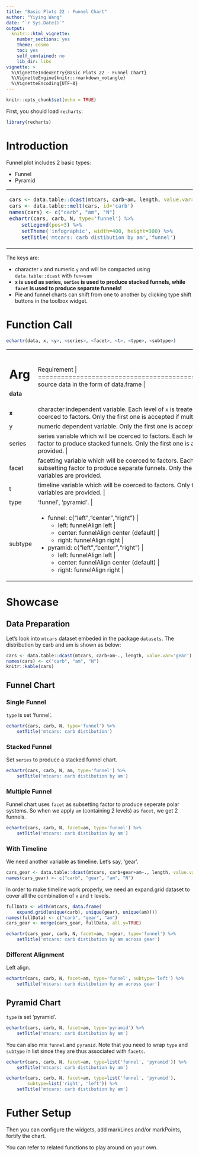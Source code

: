 ---
title: "Basic Plots 22 - Funnel Chart"
author: "Yiying Wang"
date: "`r Sys.Date()`"
output: 
  knitr:::html_vignette:
    number_sections: yes
    theme: cosmo
    toc: yes
    self_contained: no
    lib_dir: libs
vignette: >
  %\VignetteIndexEntry{Basic Plots 22 - Funnel Chart}
  %\VignetteEngine{knitr::rmarkdown_notangle}
  %\VignetteEncoding{UTF-8}
---

```{r setup, include=FALSE}
knitr::opts_chunk$set(echo = TRUE)
```

First, you should load `recharts`:
```{r}
library(recharts)
```

# Introduction

Funnel plot includes 2 basic types:

- Funnel
- Pyramid

<table id='intro'>
<tr><td>
```{r,echo=FALSE}
cars <- data.table::dcast(mtcars, carb~am, length, value.var='gear')
cars <- data.table::melt(cars, id='carb')
names(cars) <- c("carb", "am", "N")
echartr(cars, carb, N, type='funnel') %>% 
    setLegend(pos=3) %>%
    setTheme('infographic', width=400, height=300) %>%
    setTitle('mtcars: carb distibution by am','funnel')
```
</td>
<td>
```{r,echo=FALSE}
echartr(cars, carb, N, type='pyramid') %>% 
    setLegend(pos=3) %>%
    setTheme('roma', width=400, height=300) %>%
    setTitle('mtcars: carb distibution by am','pyramid')
```
</td></tr>
</table>

The keys are:

- character `x` and numeric `y` and will be compacted using `data.table::dcast` with `fun=sum`
- **`x` is used as series, `series` is used to produce stacked funnels, while `facet` is used to produce separate funnels!**
- Pie and funnel charts can shift from one to another by clicking type shift buttons in the toolbox widget.

# Function Call

```r
echartr(data, x, <y>, <series>, <facet>, <t>, <type>, <subtype>)
```

+--------+--------------------------------------------------------------------+
| Arg    |  Requirement                                                       |
+========+====================================================================+
|**data**| source data in the form of data.frame                            |
+--------+--------------------------------------------------------------------+
| **x**  | character independent variable. Each level of `x` is treated as a data series. Other type will be coerced to factors. Only the first one is accepted if multiple variables are provided. |
+--------+--------------------------------------------------------------------+
| y      | numeric dependent variable. Only the first one is accepted if multiple variables are provided. |
+--------+--------------------------------------------------------------------+
| series | series variable which will be coerced to factors. Each level of `series` is treated as a subsetting factor to produce stacked funnels. Only the first one is accepted if multiple variables are provided. |
+--------+--------------------------------------------------------------------+
| facet  | facetting variable which will be coerced to factors. Each level of `facet` is treated as a subsetting factor to produce separate funnels. Only the first one is accepted if multiple variables are provided. |
+--------+--------------------------------------------------------------------+
|  t     | timeline variable which will be coerced to factors. Only the first one is accepted if multiple variables are provided. |
+--------+--------------------------------------------------------------------+
| type   | 'funnel', 'pyramid'. |
+--------+--------------------------------------------------------------------+
| subtype| - funnel: c("left","center","right") | 
|        |     + left: funnelAlign left |
|        |     + center: funnelAlign center (default) |
|        |     + right: funnelAlign right |
|        | - pyramid: c("left","center","right")  |
|        |     + left: funnelAlign left |
|        |     + center: funnelAlign center (default) |
|        |     + right: funnelAlign right |
+--------+--------------------------------------------------------------------+

# Showcase

## Data Preparation

Let's look into `mtcars` dataset embeded in the package `datasets`. The distribution by carb and am is shown as below:

```{r}
cars <- data.table::dcast(mtcars, carb+am~., length, value.var='gear')
names(cars) <- c("carb", "am", "N")
knitr::kable(cars)
```

## Funnel Chart

### Single Funnel

`type` is set 'funnel'.

```{r}
echartr(cars, carb, N, type='funnel') %>% 
    setTitle('mtcars: carb distibution')
```

### Stacked Funnel

Set `series` to produce a stacked funnel chart.

```{r}
echartr(cars, carb, N, am, type='funnel') %>% 
    setTitle('mtcars: carb distibution by am')
```

### Multiple Funnel

Funnel chart uses `facet` as subsetting factor to produce seperate polar systems. So when we apply `am` (containing 2 levels) as `facet`, we get 2 funnels.

```{r}
echartr(cars, carb, N, facet=am, type='funnel') %>% 
    setTitle('mtcars: carb distibution by am')
```

### With Timeline

We need another variable as timeline. Let's say, 'gear'.

```{r}
cars_gear <- data.table::dcast(mtcars, carb+gear+am~., length, value.var='gear')
names(cars_gear) <- c("carb", "gear", "am", "N")
```

In order to make timeline work properly, we need an expand.grid dataset to cover all the combination of `x` and `t` levels.

```{r}
fullData <- with(mtcars, data.frame(
    expand.grid(unique(carb), unique(gear), unique(am))))
names(fullData) <- c("carb", "gear", "am")
cars_gear <- merge(cars_gear, fullData, all.y=TRUE)
```

```{r}
echartr(cars_gear, carb, N, facet=am, t=gear, type='funnel') %>% 
    setTitle('mtcars: carb distibution by am across gear')
```

### Different Alignment

Left align.

```{r}
echartr(cars, carb, N, facet=am, type='funnel', subtype='left') %>% 
    setTitle('mtcars: carb distibution by am across gear')
```

## Pyramid Chart

`type` is set 'pyramid'.

```{r}
echartr(cars, carb, N, facet=am, type='pyramid') %>% 
    setTitle('mtcars: carb distibution by am')
```

You can also mix `funnel` and `pyramid`. Note that you need to wrap `type` and `subtype` in list since they are thus associated with `facets`.

```{r}
echartr(cars, carb, N, facet=am, type=list('funnel', 'pyramid')) %>% 
    setTitle('mtcars: carb distibution by am')
```


```{r}
echartr(cars, carb, N, facet=am, type=list('funnel', 'pyramid'), 
        subtype=list('right', 'left')) %>% 
    setTitle('mtcars: carb distibution by am')
```

# Futher Setup

Then you can configure the widgets, add markLines and/or markPoints, fortify the chart.

You can refer to related functions to play around on your own.

